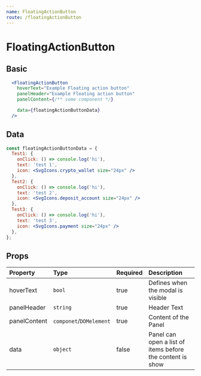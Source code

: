 ```yaml
---
name: FloatingActionButton
route: /floatingActionButton
---
```


# FloatingActionButton



## Basic
<FABContainer />

```jsx
  <FloatingActionButton
    hoverText="Example Floating action button"
    panelHeader="Example Floating action button"
    panelContent={/** some component */}

    data={floatingActionButtonData}
  />
```

## Data

```jsx
const floatingActionButtonData = {
  Test1: {
    onClick: () => console.log('hi'),
    text: 'test 1',
    icon: <SvgIcons.crypto_wallet size="24px" />
  },
  Test2: {
    onClick: () => console.log('hi'),
    text: 'test 2',
    icon: <SvgIcons.deposit_account size="24px" />
  },
  Test3: {
    onClick: () => console.log('hi'),
    text: 'test 3',
    icon: <SvgIcons.payment size="24px" />
  },
};

```

## Props

| Property     | Type                    | Required | Description                                               |
| :-------     | :---                    | :------- | :----------                                               |
| hoverText    | `bool`                  | true     | Defines when the modal is visible                         |
| panelHeader  | `string`                | true     | Header Text                                               |
| panelContent | `componet`/`DOMelement` | true     | Content of the Panel                                      |
| data         | `object`                | false    | Panel can open a list of items before the content is show |
